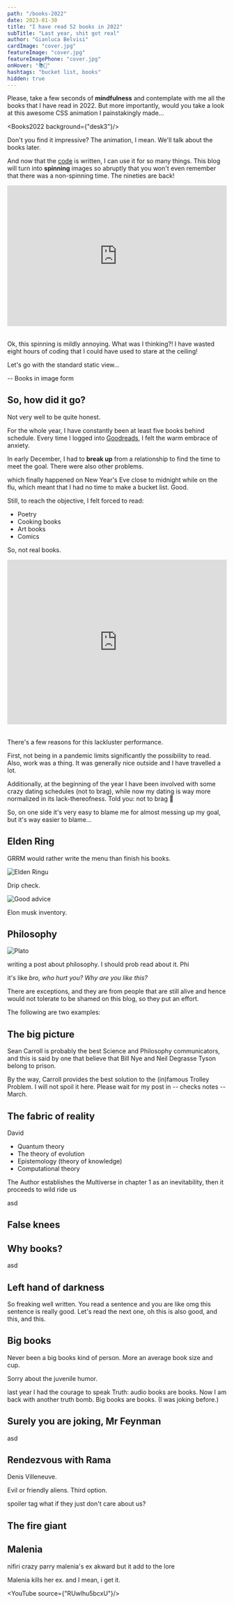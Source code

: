 ```yaml
---
path: "/books-2022"
date: 2023-01-30
title: "I have read 52 books in 2022"
subTitle: "Last year, shit got real"
author: "Gianluca Belvisi"
cardImage: "cover.jpg"
featureImage: "cover.jpg"
featureImagePhone: "cover.jpg"
onHover: "📚💍"
hashtags: "bucket list, books"
hidden: true
---
```



Please, take a few seconds of **mindfulness** and contemplate with me all the books that I have read in 2022. But more importantly, would you take a look at this awesome CSS animation I painstakingly made...

<Books2022 background={"desk3"}/>

Don't you find it impressive? The animation, I mean. We'll talk about the books later.

And now that the [code](https://github.com/gianlucabelvisi/gianlucabelvisi.com/blob/master/src/components/blog/PhotoStack.js) is written, I can use it for so many things. This blog will turn into **spinning** images so abruptly that you won't even remember that there was a non-spinning time. The nineties are back!

<div style="width:100%;height:0;padding-bottom:64%;position:relative;margin-bottom:2rem;"><iframe src="https://giphy.com/embed/fJKG1UTK7k64w" width="100%" height="100%" style="position:absolute" frameBorder="0" class="giphy-embed" allowFullScreen></iframe></div>


Ok, this spinning is mildly annoying. What was I thinking?! I have wasted eight hours of coding that I could have used to stare at the ceiling!

Let's go with the standard static view...

-- Books in image form

## So, how did it go?

Not very well to be quite honest.

For the whole year, I have constantly been at least five books behind schedule. Every time I logged into [Goodreads](https://www.goodreads.com/user/show/12362887-gianluca-belvisi), I felt the warm embrace of anxiety.

In early December, I had to **break up** from a relationship to find the time to meet the goal. There were also other problems.

which finally happened on New Year's Eve close to midnight while on the flu, which meant that I had no time to make a bucket list. Good.

Still, to reach the objective, I felt forced to read:
* Poetry
* Cooking books
* Art books
* Comics

So, not real books.

<div style="width:100%;height:0;padding-bottom:75%;position:relative;margin-bottom:2rem;">
    <iframe src="https://giphy.com/embed/gtakVlnStZUbe" width="100%" height="100%" style="position:absolute"
            frameBorder="0" class="giphy-embed" allowFullScreen></iframe>
</div>

There's a few reasons for this lackluster performance.

First, not being in a pandemic limits significantly the possibility to read. Also, work was a thing. It was generally nice outside and I have travelled a lot.

Additionally, at the beginning of the year I have been involved with some crazy dating schedules (not to brag), while now my dating is way more normalized in its lack-thereofness. Told you: not to brag 🥲

So, on one side it's very easy to blame me for almost messing up my goal, but it's way easier to blame...

## Elden Ring

GRRM would rather write the menu than finish his books.

![Elden Ringu](eldenring.jpg)

Drip check.

![Good advice](tfbh.jpg)


Elon musk inventory.

## Philosophy



![Plato](plato.jpg)

writing a post about philosophy. I should prob read about it. Phi

it's like *bro, who hurt you? Why are you like this?*

There are exceptions, and they are from people that are still alive and hence would not tolerate to be shamed on this blog, so they put an effort.

The following are two examples:

## The big picture

Sean Carroll is probably the best Science and Philosophy communicators, and this is said by one that believe that Bill Nye and Neil Degrasse Tyson belong to prison.

By the way, Carroll provides the best solution to the (in)famous Trolley Problem. I will not spoil it here. Please wait for my post in -- checks notes -- March.

## The fabric of reality

David
* Quantum theory
* The theory of evolution
* Epistemology (theory of knowledge)
* Computational theory

The Author establishes the Multiverse in chapter 1 as an inevitability, then it proceeds to wild ride us


asd

## False knees


## Why books?

asd

## Left hand of darkness

So freaking well written. You read a sentence and you are like omg this sentence is really good. Let's read the next one, oh this is also good, and this, and this.

## Big books

Never been a big books kind of person. More an average book size and cup.

Sorry about the juvenile humor.


last year I had the courage to speak Truth: audio books are books.
Now I am back with another truth bomb. Big books are books. (I was joking before.)

## Surely you are joking, Mr Feynman

asd

## Rendezvous with Rama

Denis Villeneuve.

Evil or friendly aliens. Third option.

spoiler tag what if they just don't care about us?



## The fire giant


## Malenia

nifiri crazy parry
malenia's ex akward but it add to the lore

Malenia kills her ex. and I mean, i get it.

<YouTube source={"RUwlhu5bcxU"}/>



